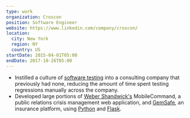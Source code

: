 ```yaml
---
type: work
organization: Croscon
position: Software Engineer
website: https://www.linkedin.com/company/croscon/
location:
  city: New York
  region: NY
  country: US
startDate: 2015-04-01T05:00
endDate: 2017-10-26T05:00
---
```


- Instilled a culture of <a href="https://en.wikipedia.org/wiki/Software_testing">software testing</a>
  into a consulting company that previously had none, reducing the amount of time
  spent testing regressions manually across the company.
- Developed large portions of <a href="http://www.webershandwick.com/">Weber Shandwick's</a>
  MobileCommand, a public relations crisis management web application, and <a href="https://www.gemsafe.com">GemSafe</a>, an
  insurance platform, using <a href="https://www.python.org/">Python</a>
  and <a href="http://flask.pocoo.org/">Flask</a>.
